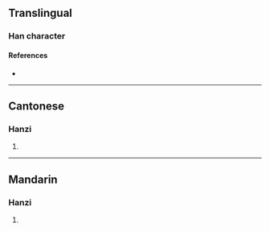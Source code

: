 {{character info}}
==Translingual==

===Han character===
{{Han char|rn=75|rad=木|as=04|sn=8|four=41910|canj=DOP|ids=⿰木化}}

====References====
* {{Han ref|kx=0514.050|dkj=14510|dj=0901.090|hdz=21171.040|uh=6779|ud=26489|bh=CCE7|bd=52455}}

----

==Cantonese==

===Hanzi===
{{yue-hanzi|jyut=[[faa3]]|y=fa3}}

# {{rfdef|yue|sort=木04}}

----

==Mandarin==

===Hanzi===
{{cmn-hanzi|pin=[[huà]] ([[hua4]])|wg=hua<sup>4</sup>}}

# {{rfdef|cmn|sort=木04}}